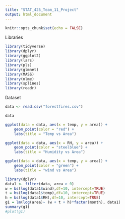 ```yaml
---
title: "STAT_425_Team_11_Project"
output: html_document
---
```


```r
knitr::opts_chunk$set(echo = FALSE)
```


Libraries
```r
library(tidyverse)
library(dplyr)
library(ggplot2)
library(lars)
library(pls)
library(glmnet)
library(MASS)
library(nlme)
library(splines)
library(readr)
```

Dataset
```r
data <- read.csv("forestfires.csv")

data
```

```r
ggplot(data = data, aes(x = temp, y = area)) +
    geom_point(color = "red") +
    labs(title = "Temp vs Area")
```

```r
ggplot(data = data, aes(x = RH, y = area)) +
    geom_point(color = "steelblue") +
    labs(title = "Humidity vs Area")
```

```r
ggplot(data = data, aes(x = temp, y = area)) +
    geom_point(color = "green") +
    labs(title = "wind vs Area")
```

```r
library(dplyr)
data1 <- filter(data, area > 0)
w = bs(log(data1$wind),df=10, intercept=TRUE)
t = bs(log(data1$temp),df=10, intercept=TRUE)
h = bs(log(data1$RH),df=10, intercept=TRUE)
g1 = lm(log(area)~ (w + t + h)*factor(month), data1)
summary(g1)
#plot(g1)
```

